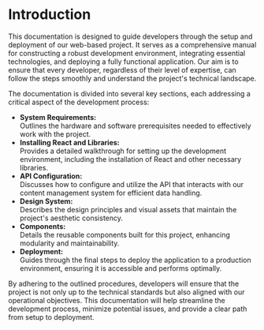 
# Introduction

This documentation is designed to guide developers through the setup and deployment of our web-based project. It serves as a comprehensive manual for constructing a robust development environment, integrating essential technologies, and deploying a fully functional application. Our aim is to ensure that every developer, regardless of their level of expertise, can follow the steps smoothly and understand the project's technical landscape.

The documentation is divided into several key sections, each addressing a critical aspect of the development process:
- **System Requirements:**  
Outlines the hardware and software prerequisites needed to effectively work with the project.
- **Installing React and Libraries:**  
Provides a detailed walkthrough for setting up the development environment, including the installation of React and other necessary libraries.
- **API Configuration:**  
Discusses how to configure and utilize the API that interacts with our content management system for efficient data handling.
- **Design System:**  
Describes the design principles and visual assets that maintain the project's aesthetic consistency.
- **Components:**  
Details the reusable components built for this project, enhancing modularity and maintainability.
- **Deployment:**  
Guides through the final steps to deploy the application to a production environment, ensuring it is accessible and performs optimally.

By adhering to the outlined procedures, developers will ensure that the project is not only up to the technical standards but also aligned with our operational objectives. This documentation will help streamline the development process, minimize potential issues, and provide a clear path from setup to deployment.


<Cards>
  <Card  title="System Requirements" href="/Development/systemRequirements.mdx" />
  <Card  title="API Configuration" href="/Development/api/index.mdx" />
  <Card  title="Design System" href="/Development/designSystem/index.mdx" />
  <Card  title="Components" href="/Development/designSystem/components/breadcrumbs.mdx" />
</Cards>

